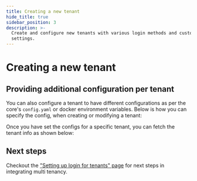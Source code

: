 ```yaml
---
title: Creating a new tenant
hide_title: true
sidebar_position: 3
description: >-
  Create and configure new tenants with various login methods and custom
  settings.
---
```




# Creating a new tenant

<PaidFeatureBanner />

<CreateTenantBlock />

## Providing additional configuration per tenant

You can also configure a tenant to have different configurations as per the core's `config.yaml` or docker environment variables. Below is how you can specify the config, when creating or modifying a tenant:

<UpdateTenantConfigBlock />

Once you have set the configs for a specific tenant, you can fetch the tenant info as shown below:

<GetTenantConfigBlock />


## Next steps

Checkout the ["Setting up login for tenants" page](./recipe-selection) for next steps in integrating multi tenancy.
